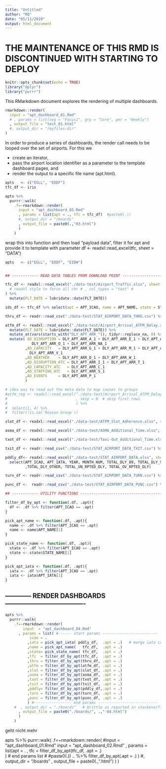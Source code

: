 ```yaml
---
title: "Untitled"
author: "RQ"
date: "05/11/2019"
output: html_document
---
```


# THE MAINTENANCE OF THIS RMD IS DISCONTINUED WITH STARTING TO DEPLOY

```r
knitr::opts_chunk$set(echo = TRUE)
library("dplyr")
library("purrr")
```

This RMarkdown document explores the rendering of multiple dashboards.

```r
rmarkdown::render(
  input = "apt_dashboard_01.Rmd"
  # , params = list(seg = "Focus1", grp = "Core", per = "Weekly")
  , output_file = "test_01.html"
  #, output_dir = "/myfiles-dir"
)
```


In order to produce a series of dashboards, the render call needs to be looped over the set of airports.
For this we 

* create an iterator, 
* pass the airport location identifier as a parameter to the template dashboard pages, and
* render the output to a specific file name (apt.html).

```r
apts   <- c("EGLL", "EDDF")
tfc_df <- iris

apts %>% 
  purrr::walk(
    .f=~rmarkdown::render(
      input = "apt_dashboard_03.Rmd"
      , params = list(apt = ., tfc = tfc_df)  #paste0(.))
      #, output_dir = "/boards"
      , output_file = paste0(.,"03.html")
      )
    )
```

wrap this into function and then load "payload data", filter it for apt and provide it to template with parameter
df <- readxl::read_excel(tfc, sheet = "DATA")

```r
apts   <- c("EGLL", "EDDF", "EIDW")


## ------------ READ DATA TABLES FROM DOWNLOAD POINT ------------------

tfc_df <- readxl::read_excel("./data-test/Airport_Traffic.xlsx", sheet = "DATA"
  # readxl style to force all chr # , col_types = "text" #
) %>%
  mutate(FLT_DATE = lubridate::date(FLT_DATE)) 

ids_df <- tfc_df %>% select(apt = APT_ICAO, name = APT_NAME, state = STATE_NAME)

thru_df <- readr::read_csv("./data-test/STAT_AIRPORT_DATA_THRU.csv") %>% rename(APT_ICAO = APT)

atfm_df <- readxl::read_excel("./data-test/Airport_Arrival_ATFM_Delay.xlsx", sheet = "DATA") %>%
  mutate(FLT_DATE = lubridate::date(FLT_DATE)) %>%
  mutate_at(vars(starts_with("DLY_APT_ARR_")), tidyr::replace_na, 0) %>%
  mutate( AD_DISRUPTION = DLY_APT_ARR_A_1 + DLY_APT_ARR_E_1 + DLY_APT_ARR_N_1 + 
            DLY_APT_ARR_O_1 + DLY_APT_ARR_NA_1
         ,AD_CAPACITY   = DLY_APT_ARR_G_1 + DLY_APT_ARR_M_1 + DLY_APT_ARR_R_1 +
           DLY_APT_ARR_V_1
         ,AD_WEATHER    = DLY_APT_ARR_D_1 + DLY_APT_ARR_W_1
         ,AD_DISRUPTION_ATC = DLY_APT_ARR_I_1 + DLY_APT_ARR_T_1
         ,AD_CAPACITY_ATC   = DLY_APT_ARR_C_1
         ,AD_STAFFING_ATC   = DLY_APT_ARR_S_1
         ,AD_EVENTS     = DLY_APT_ARR_P_1
         )

# idea was to read out the meta data to map causes to groups
#atfm_reg <- readxl::read_excel("./data-test/Airport_Arrival_ATFM_Delay.xlsx", sheet = "META"
#                               , skip = 8  # skip first rows
#                               ) %>% 
#  select(1, 4) %>%
#  filter(!is.na(`Reason Group`))

slot_df <- readxl::read_excel("./data-test/ATFM_Slot_Adherence.xlsx", sheet = "DATA")

asma_df <- readxl::read_excel("./data-test/ASMA_Additional_Time.xlsx", sheet = "DATA")

txot_df <- readxl::read_excel("./data-test/Taxi-Out_Additional_Time.xlsx", sheet = "DATA")

txit_df <- readr::read_csv("./data-test/STAT_AIRPORT_DATA_TXIT.csv") %>% rename(APT_ICAO = APT)

pddly_df<- readxl::read_excel("./data-test/STAT_AIRPORT_DATA.xlsx", sheet = "DATA") %>%
  select(APT_ICAO, APT_IATA, YEAR, MONTH_NUM, TOTAL_DLY_89, TOTAL_DLY_999, TOTAL_DLY_ZZZ
         ,TOTAL_DLY_OTHER, TOTAL_UN_RPTED_DLY, TOTAL_OV_RPTED_DLY)

turn_df <- readr::read_csv("./data-test/STAT_AIRPORT_DATA_TURN.csv") %>% rename(APT_ICAO = APT)

punc_df <-  readr::read_csv("./data-test/STAT_AIRPORT_DATA_PUNC.csv") %>% rename(APT_ICAO = APT)
```

```r
## ------------ UTILITY FUNCTIONS -------------------------------------

filter_df_by_apt <- function(.df, .apt){
  df <- .df %>% filter(APT_ICAO == .apt)
}

pick_apt_name <- function(.df, .apt){
  name <- .df %>% filter(APT_ICAO == .apt)
  name <- name$APT_NAME[1]
}

pick_state_name <- function(.df, .apt){
  state <- .df %>% filter(APT_ICAO == .apt)
  state <- state$STATE_NAME[1]
}

pick_apt_iata <- function(.df, .apt){
  iata <- .df %>% filter(APT_ICAO == .apt)
  iata <- iata$APT_IATA[1]
}
```

## ------------ RENDER DASHBOARDS -------------------------------------

```r
apts %>% 
  purrr::walk(
    .f=~rmarkdown::render(
        input  = "apt_dashboard_04.Rmd"
      , params = list( #------ start params -------------------------
           icao = .
          ,iata = pick_apt_iata( pddly_df,  .apt = .)   # merge iata code with other source 
          ,name = pick_apt_name(   tfc_df,  .apt = .)
          ,state= pick_state_name( tfc_df,  .apt = .)
          ,tfc  = filter_df_by_apt(tfc_df,  .apt = .)
          ,thru = filter_df_by_apt(thru_df, .apt = .)
          ,atfm = filter_df_by_apt(atfm_df, .apt = .)
          ,slot = filter_df_by_apt(slot_df, .apt = .)
          ,asma = filter_df_by_apt(asma_df, .apt = .)
          ,txot = filter_df_by_apt(txot_df, .apt = .)
          ,txit = filter_df_by_apt(txit_df, .apt = .)
          ,pddly= filter_df_by_apt(pddly_df,.apt = .)
          ,turn = filter_df_by_apt(turn_df, .apt = .)
          ,punc = filter_df_by_apt(punc_df, .apt = .)
          ) #----------------- end params ---------------------------
    #  , output_dir = "./boards"   # brittle as reported in stackoverflow
      , output_file = paste0("./boards/", .,"-04.html")
      )
    )
```

geht nicht mehr

apts %>% 
  purrr::walk(
    .f=~rmarkdown::render(
      #input = "apt_dashboard_01.Rmd"
      input = "apt_dashboard_02.Rmd"
      , params = list(apt = . 
                      , tfc = filter_df_by_apt(tfc_df, .apt = .)  
      ) # end params list
                      #   #paste0(.)) .. %>% filter_df_by_apt(.apt = .)   )
      #, output_dir = "/boards"
      , output_file = paste0(.,".html")
      )
    )



                   

